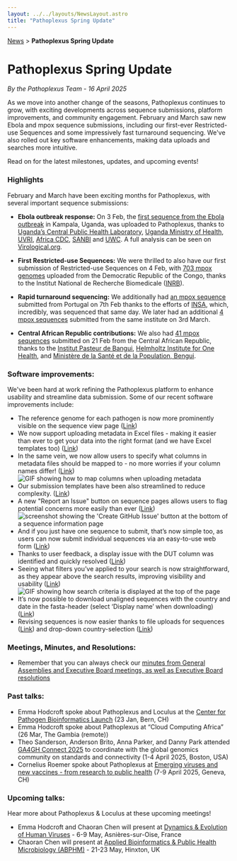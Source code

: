 ```yaml
---
layout: ../../layouts/NewsLayout.astro
title: "Pathoplexus Spring Update"
---
```


<div>
    <a href="/news">News</a> > <b>Pathoplexus Spring Update</b>
</div>

# Pathoplexus Spring Update

*By the Pathoplexus Team - 16 April 2025*

As we move into another change of the seasons, Pathoplexus continues to grow, with exciting developments across sequence submissions, platform improvements, and community engagement. February and March saw new Ebola and mpox sequence submissions, including our first-ever Restricted-use Sequences and some impressively fast turnaround sequencing. We've also rolled out key software enhancements, making data uploads and searches more intuitive. 

Read on for the latest milestones, updates, and upcoming events!

### Highlights
February and March have been exciting months for Pathoplexus, with several important sequence submissions:

- **Ebola outbreak response:** On 3 Feb, the [first sequence from the Ebola outbreak](https://pathoplexus.org/seq/PP_0011CQ4.2) in Kampala, Uganda, was uploaded to Pathoplexus, thanks to [Uganda’s Central Public Health Laboratory](https://www.cphl.go.ug/), [Uganda Ministry of Health](https://health.go.ug/), [UVRI](https://uvri.go.ug/), [Africa CDC](https://africacdc.org/), [SANBI](https://www.sanbi.org/) and [UWC](https://www.uwc.ac.za/). A full analysis can be seen on [Virological.org](https://virological.org/t/near-real-time-genomic-characterization-of-the-2025-sudan-ebolavirus-outbreak-in-uganda-s-index-case-insights-into-evolutionary-origins/990).

- **First Restricted-use Sequences:** We were thrilled to also have our first submission of Restricted-use Sequences on 4 Feb, with [703 mpox genomes](https://pathoplexus.org/mpox/search?visibility_groupName=true&groupName=Pathogen+Genomic+Lab) uploaded from the Democratic Republic of the Congo, thanks to the Institut National de Recherche Biomedicale ([INRB](https://inrb.itg.be/)).

- **Rapid turnaround sequencing:** We additionally had [an mpox sequence](https://pathoplexus.org/seq/PP_0013N8P.1) submitted from Portugal on 7th Feb thanks to the efforts of [INSA](https://www.insa.min-saude.pt/), which, incredibly, was sequenced that same day. We later had an additional [4 mpox sequences](https://pathoplexus.org/mpox/search?visibility_releasedAtTimestamp=true&releasedAtTimestampFrom=1741022931&releasedAtTimestampTo=1741022933) submitted from the same institute on 3rd March. 

- **Central African Republic contributions:** We also had [41 mpox sequences](https://pathoplexus.org/mpox/search?visibility_releasedAtTimestamp=true&releasedAtTimestampFrom=1740132968&releasedAtTimestampTo=1740132970) submitted on 21 Feb from the Central African Republic, thanks to the [Institut Pasteur de Bangui](https://pasteur-network.org/who-we-are/our-network/institute/institut-pasteur-de-bangui/), [Helmholtz Institute for One Health](https://www.helmholtz-hioh.de/en/), and [Ministère de la Santé et de la Population, Bengui](https://www.sante.gouv.cf/).


### Software improvements:
We've been hard at work refining the Pathoplexus platform to enhance usability and streamline data submission. Some of our recent software improvements include:

- The reference genome for each pathogen is now more prominently visible on the sequence view page ([Link](https://github.com/loculus-project/loculus/pull/3640))
- We now support uploading metadata in Excel files - making it easier than ever to get your data into the right format (and we have Excel templates too) ([Link](https://github.com/loculus-project/loculus/pull/3469))
- In the same vein, we now allow users to specify what columns in metadata files should be mapped to - no more worries if your column names differ! ([Link](https://github.com/loculus-project/loculus/pull/3478))
 ![GIF showing how to map columns when uploading metadata](/gifs/news/2025-04-16-spring-update/columnmatching.gif)
- Our submission templates have been also streamlined to reduce complexity. ([Link](https://github.com/pathoplexus/pathoplexus/pull/364))
- A new "Report an Issue" button on sequence pages allows users to flag potential concerns more easily than ever ([Link](https://github.com/loculus-project/loculus/pull/3681))
 ![screenshot showing the 'Create GitHub Issue' button at the bottom of a sequence information page](/gifs/news/2025-04-16-spring-update/reportIssue.jpg)
- And if you just have one sequence to submit, that’s now simple too, as users can now submit individual sequences via an easy-to-use web form ([Link](https://github.com/loculus-project/loculus/pull/3710))
- Thanks to user feedback, a display issue with the DUT column was identified and quickly resolved ([Link](https://github.com/loculus-project/loculus/pull/3604))
- Seeing what filters you’ve applied to your search is now straightforward, as they appear above the search results, improving visibility and usability ([Link](https://github.com/loculus-project/loculus/pull/3777))
 ![GIF showing how search criteria is displayed at the top of the page](/gifs/news/2025-04-16-spring-update/filtersOnSearch.gif)
- It’s now possible to download unaligned sequences with the country and date in the fasta-header (select ‘Display name’ when downloading) ([Link](https://github.com/loculus-project/loculus/pull/3814))
- Revising sequences is now easier thanks to file uploads for sequences ([Link](https://github.com/loculus-project/loculus/pull/3812)) and drop-down country-selection ([Link](https://github.com/loculus-project/loculus/pull/3842))


### Meetings, Minutes, and Resolutions:
- Remember that you can always check our [minutes from General Assemblies and Executive Board meetings, as well as Executive Board resolutions](https://pathoplexus.org/about/governance/minutes)

### Past talks:
- Emma Hodcroft spoke about Pathoplexus and Loculus at the [Center for Pathogen Bioinformatics Launch](https://www.sib.swiss/news/the-centre-for-pathogen-bioinformatics-epidemic-preparedness-beyond-covid-19) (23 Jan, Bern, CH)
- Emma Hodcroft spoke about Pathoplexus at “Cloud Computing Africa” (26 Mar, The Gambia (remote))
- Theo Sanderson, Anderson Brito, Anna Parker, and Danny Park attended [GA4GH Connect 2025](https://www.ga4gh.org/event/april-connect-2025/) to coordinate with the global genomics community on standards and connectivity (1-4 April 2025, Boston, USA)
- Cornelius Roemer spoke about Pathoplexus at [Emerging viruses and new vaccines - from research to public health](https://www.unige.ch/emerging-virus-symposium/) (7-9 April 2025, Geneva, CH)

### Upcoming talks:
Hear more about Pathoplexus & Loculus at these upcoming meetings!
- Emma Hodcroft and Chaoran Chen will present at [Dynamics & Evolution of Human Viruses](https://dynamicsevolution.org/event/5/) - 6-9 May, Asnières-sur-Oise, France
- Chaoran Chen will present at [Applied Bioinformatics & Public Health Microbiology (ABPHM)](https://coursesandconferences.wellcomeconnectingscience.org/event/applied-bioinformatics-public-health-microbiology-20250521/) - 21-23 May, Hinxton, UK
